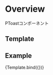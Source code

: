 
<Meta title="Atoms/PToast" component={PToast} />

# Overview

PToastコンポーネント

## Template


## Example

<Canvas>
  <Story
    name="PToast"
    args={{}}
  >
    {Template.bind({})}
  </Story>
</Canvas>

<Props story="PToast" />

